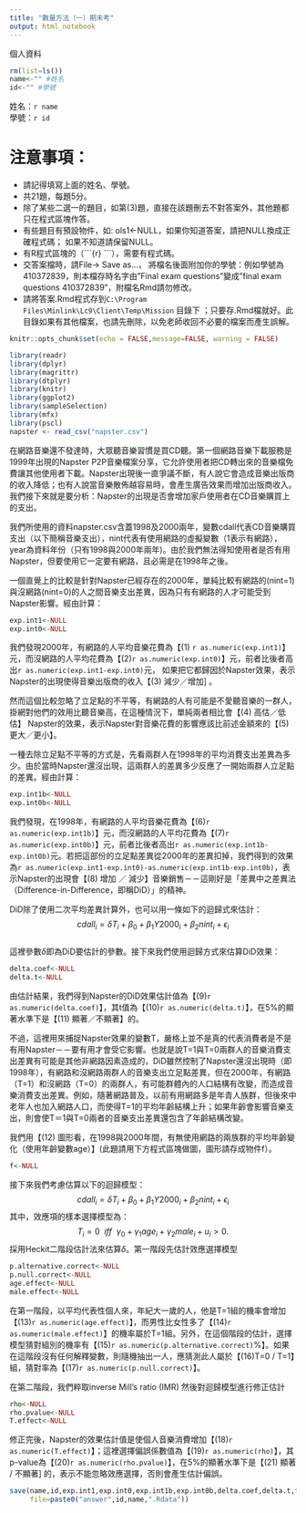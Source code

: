 ```yaml
---
title: "數量方法（一）期末考"
output: html_notebook
---
```

個人資料
```r
rm(list=ls())
name<-"" #姓名
id<-"" #學號
```
姓名：`r name`   
學號：`r id`

# 注意事項：
* 請記得填寫上面的姓名、學號。
* 共21題，每題5分。
* 除了某些二選一的題目，如第(3)題，直接在該題刪去不對答案外，其他題都只在程式區塊作答。
* 有些題目有預設物件，如: ols1<-NULL，如果你知道答案，請把NULL換成正確程式碼； 如果不知道請保留NULL。
* 有R程式區塊的（\```{r}  \```），需要有程式碼。
* 交答案檔時，請File-> Save as...， 將檔名後面附加你的學號：例如學號為410372839，則本檔存時名字由"Final exam questions"變成"final exam questions 410372839"，附檔名Rmd請勿修改。
* 請將答案.Rmd程式存到`C:\Program Files\Minlink\Lc9\Client\Temp\Mission` 目錄下 ；只要存.Rmd檔就好。此目錄如果有其他檔案，也請先刪除，以免老師收回不必要的檔案而產生誤解。

```r
knitr::opts_chunk$set(echo = FALSE,message=FALSE, warning = FALSE)
```

```r
library(readr)
library(dplyr)
library(magrittr)
library(dtplyr)
library(knitr)
library(ggplot2)
library(sampleSelection)
library(mfx)
library(pscl)
napster <- read_csv("napster.csv")
```

在網路音樂還不發達時，大眾聽音樂習慣是買CD聽。第一個網路音樂下載服務是1999年出現的Napster P2P音樂檔案分享，它允許使用者把CD轉出來的音樂檔免費讓其他使用者下載。Napster出現後一直爭議不斷，有人說它會造成音樂出版商的收入降低；也有人說當音樂散佈越容易時，會產生廣告效果而增加出版商收入。我們接下來就是要分析：Napster的出現是否會增加家戶使用者在CD音樂購買上的支出。

我們所使用的資料napster.csv含蓋1998及2000兩年，變數cdall代表CD音樂購買支出（以下簡稱音樂支出），nint代表有使用網路的虛擬變數（1表示有網路），year為資料年份（只有1998與2000年兩年)。由於我們無法得知使用者是否有用Napster，但要使用它一定要有網路，且必需是在1998年之後。  

一個直覺上的比較是針對Napster已經存在的2000年，單純比較有網路的(nint=1)與沒網路(nint=0)的人之間音樂支出差異，因為只有有網路的人才可能受到Napster影響。經由計算：
```r

exp.int1<-NULL
exp.int0<-NULL
```

我們發現2000年，有網路的人平均音樂花費為【(1) `r as.numeric(exp.int1)`】元，而沒網路的人平均花費為【(2)`r as.numeric(exp.int0)`】元，前者比後者高出`r as.numeric(exp.int1-exp.int0)`元， 如果把它都歸因於Napster效果，表示Napster的出現使得音樂出版商的收入【(3) 減少／增加] 。

然而這個比較忽略了立足點的不平等，有網路的人有可能是不愛聽音樂的一群人，掛網對他們的效用比聽音樂高，在這種情況下，單純兩者相比會【(4) 高估／低估】 Napster的效果，表示Napster對音樂花費的影響應該比前述金額來的【(5) 更大／更小】。

一種去除立足點不平等的方式是，先看兩群人在1998年的平均消費支出差異為多少。由於當時Napster還沒出現，這兩群人的差異多少反應了一開始兩群人立足點的差異。經由計算：  
```r

exp.int1b<-NULL
exp.int0b<-NULL
```  
我們發現，在1998年，有網路的人平均音樂花費為【(6)`r as.numeric(exp.int1b)`】元，而沒網路的人平均花費為【(7)`r as.numeric(exp.int0b)`】元，前者比後者高出`r as.numeric(exp.int1b-exp.int0b)`元。若把這部份的立足點差異從2000年的差異扣掉，我們得到的效果為`r as.numeric(exp.int1-exp.int0)-as.numeric(exp.int1b-exp.int0b)`，表示Napster的出現會【(8) 增加 ／ 減少】音樂銷售－－這剛好是「差異中之差異法（Difference-in-Difference，即稱DiD）」的精神。

DiD除了使用二次平均差異計算外，也可以用一條如下的迴歸式來估計：  
$$ cdall_i=\delta T_i +\beta_0+\beta_1 Y2000_i+\beta_2 nint_i+\epsilon_i$$  
這裡參數$\delta$即為DiD要估計的參數。接下來我們使用迴歸方式來估算DiD效果：  
```r

delta.coef<-NULL
delta.t<-NULL
``` 
由估計結果，我們得到Napster的DiD效果估計值為【(9)`r as.numeric(delta.coef)`】，其t值為【(10)`r as.numeric(delta.t)`】，在5%的顯著水準下是【(11) 顯著／不顯著】的。

不過，這裡用來捕捉Napster效果的變數T，嚴格上並不是真的代表消費者是不是有用Napster－－要有用才會受它影響。也就是說T=1與T=0兩群人的音樂消費支出差異有可能是其他非網路因素造成的，DiD雖然控制了Napster還沒出現時（即1998年），有網路和沒網路兩群人的音樂支出立足點差異，但在2000年，有網路（T=1）和沒網路（T=0）的兩群人，有可能群體內的人口結構有改變，而造成音樂消費支出差異。例如，隨著網路普及，以前有用網路多是年青人族群，但後來中老年人也加入網路人口，而使得T=1的平均年齡結構上升；如果年齡會影響音樂支出，則會使T＝1與T=0兩者的音樂支出差異還包含了年齡結構改變。

我們用【(12) 圖形看，在1998與2000年間，有無使用網路的兩族群的平均年齡變化（使用年齡變數age）】(此題請用下方程式區塊做圖，圖形請存成物件f）。
```r
f<-NULL     
```

接下來我們考慮估算以下的迴歸模型：    
$$cdall_i=\delta T_i +\beta_0+\beta_1 Y2000_i+\beta_2 nint_i+\epsilon_i$$
其中，效應項的樣本選擇模型為：  
$$T_i=0\ \  iff \ \ \gamma_0+\gamma_1 age_i+\gamma_2 male_i+u_i >0.$$
採用Heckit二階段估計法來估算$\delta$。第一階段先估計效應選擇模型
```r

p.alternative.correct<-NULL
p.null.correct<-NULL
age.effect<-NULL
male.effect<-NULL
```

在第一階段，以平均代表性個人來，年紀大一歲的人，他是T=1組的機率會增加【(13)`r as.numeric(age.effect)`】，而男性比女性多了【(14)`r as.numeric(male.effect)`】的機率屬於T=1組。另外，在這個階段的估計，選擇模型猜對組別的機率有【(15)`r as.numeric(p.alternative.correct)`%】。如果在這階段沒有任何解釋變數，則隨機抽出一人，應猜測此人屬於【(16)T=0 / T=1】組，猜對率為【(17)`r as.numeric(p.null.correct)`】。

在第二階段，我們粹取inverse Mill's ratio (IMR) 然後對迴歸模型進行修正估計
```r

rho<-NULL
rho.pvalue<-NULL
T.effect<-NULL
```
修正完後，Napster的效果估計值是使個人音樂消費增加【(18)`r as.numeric(T.effect)`】；這裡選擇偏誤係數值為【(19)`r as.numeric(rho)`】，其p-value為【(20)`r as.numeric(rho.pvalue)`】，在5%的顯著水準下是【(21) 顯著 / 不顯著] 的，表示不能忽略效應選擇，否則會產生估計偏誤。

```r
save(name,id,exp.int1,exp.int0,exp.int1b,exp.int0b,delta.coef,delta.t,f,p.alternative.correct,p.null.correct,age.effect,male.effect,rho,rho.pvalue,T.effect,
     file=paste0("answer",id,name,".Rdata"))
```

